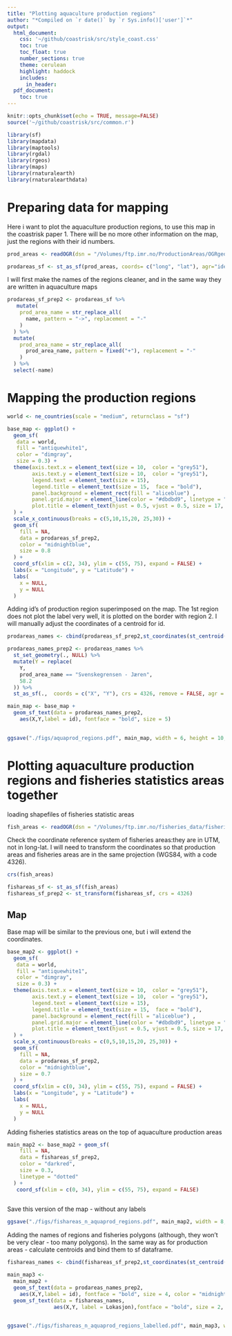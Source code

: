 ```yaml
---
title: "Plotting aquaculture production regions"
author: "*Compiled on `r date()` by `r Sys.info()['user']`*"
output:
  html_document:
    css: '~/github/coastrisk/src/style_coast.css'
    toc: true
    toc_float: true
    number_sections: true
    theme: cerulean
    highlight: haddock
    includes: 
      in_header: 
  pdf_document:
    toc: true
---
```



```r
knitr::opts_chunk$set(echo = TRUE, message=FALSE)
source('~/github/coastrisk/src/common.r')
```

```r
library(sf)
library(mapdata)
library(maptools)
library(rgdal)
library(rgeos)
library(maps)
library(rnaturalearth)
library(rnaturalearthdata)
```

# Preparing data for mapping
Here i want to plot the aquaculture production regions, to use this map in the coastrisk paper 1. There will be no more other information on the map, just the regions with their id numbers.

```r
prod_areas <- readOGR(dsn = "/Volumes/ftp.imr.no/ProductionAreas/OGRgeoJSON_prodomr")
```

```r
prodareas_sf <- st_as_sf(prod_areas, coords= c("long", "lat"), agr="identity")
```

I will first make the names of the regions cleaner, and in the same way they are written in aquaculture maps

```r
prodareas_sf_prep2 <- prodareas_sf %>% 
   mutate(
    prod_area_name = str_replace_all(
      name, pattern = "->", replacement = "-"
    )
  ) %>% 
  mutate(
    prod_area_name = str_replace_all(
      prod_area_name, pattern = fixed("+"), replacement = "-"
    )
  ) %>% 
  select(-name)
```


# Mapping the production regions
```r
world <- ne_countries(scale = "medium", returnclass = "sf")
```

```r
base_map <- ggplot() +
  geom_sf(
   data = world, 
   fill = "antiquewhite1", 
   color = "dimgray", 
   size = 0.3) +
  theme(axis.text.x = element_text(size = 10,  color = "grey51"),
        axis.text.y = element_text(size = 10,  color = "grey51"),
        legend.text = element_text(size = 15),
        legend.title = element_text(size = 15,  face = "bold"),
        panel.background = element_rect(fill = "aliceblue") ,
        panel.grid.major = element_line(color = "#dbdbd9", linetype = "dashed", size = 0.2),
        plot.title = element_text(hjust = 0.5, vjust = 0.5, size = 17, face = "bold")
  ) +
  scale_x_continuous(breaks = c(5,10,15,20, 25,30)) +
  geom_sf(
    fill = NA,
    data = prodareas_sf_prep2,
    color = "midnightblue",
    size = 0.8
  ) +
  coord_sf(xlim = c(2, 34), ylim = c(55, 75), expand = FALSE) +
  labs(x = "Longitude", y = "Latitude") +
  labs(
    x = NULL,
    y = NULL
  ) 

```

Adding id's of production region superimposed on the map. The 1st region does not plot the label very well, it is plotted on the border with region 2.
I will manually adjust the coordinates of a centroid for id.
```r
prodareas_names <- cbind(prodareas_sf_prep2,st_coordinates(st_centroid(prodareas_sf_prep2)))

prodareas_names_prep2 <- prodareas_names %>% 
  st_set_geometry(., NULL) %>% 
  mutate(Y = replace(
    Y,
    prod_area_name == "Svenskegrensen - Jæren",
    58.2
  )) %>% 
  st_as_sf(.,  coords = c("X", "Y"), crs = 4326, remove = FALSE, agr = "identity")

```


```r
main_map <- base_map +
  geom_sf_text(data = prodareas_names_prep2,
    aes(X,Y,label = id), fontface = "bold", size = 5)
              
```

```r
ggsave("./figs/aquaprod_regions.pdf", main_map, width = 6, height = 10, dpi = 300)
```

# Plotting aquaculture production regions and fisheries statistics areas together
loading shapefiles of fisheries statistic areas
```r
fish_areas <- readOGR(dsn = "/Volumes/ftp.imr.no/fisheries_data/fisheries_statistic_areas")
```
Check the coordinate reference system of fisheries areas:they are in UTM, not in long-lat. I will need to transform the coordinates so that production areas and fisheries areas are in the same projection (WGS84, with a code 4326).
```r
crs(fish_areas)
```

```r
fishareas_sf <- st_as_sf(fish_areas)
fishareas_sf_prep2 <- st_transform(fishareas_sf, crs = 4326)
```

## Map
Base map will be similar to the previous one, but i  will extend the coordinates.

```r
base_map2 <- ggplot() +
  geom_sf(
   data = world, 
   fill = "antiquewhite1", 
   color = "dimgray", 
   size = 0.3) +
  theme(axis.text.x = element_text(size = 10,  color = "grey51"),
        axis.text.y = element_text(size = 10,  color = "grey51"),
        legend.text = element_text(size = 15),
        legend.title = element_text(size = 15,  face = "bold"),
        panel.background = element_rect(fill = "aliceblue") ,
        panel.grid.major = element_line(color = "#dbdbd9", linetype = "dashed", size = 0.2),
        plot.title = element_text(hjust = 0.5, vjust = 0.5, size = 17, face = "bold")
  ) +
  scale_x_continuous(breaks = c(0,5,10,15,20, 25,30)) +
  geom_sf(
    fill = NA,
    data = prodareas_sf_prep2,
    color = "midnightblue",
    size = 0.7
  ) +
  coord_sf(xlim = c(0, 34), ylim = c(55, 75), expand = FALSE) +
  labs(x = "Longitude", y = "Latitude") +
  labs(
    x = NULL,
    y = NULL
  ) 

```

Adding fisheries statistics areas on the top of aquaculture production areas
```r
main_map2 <- base_map2 + geom_sf(
    fill = NA,
    data = fishareas_sf_prep2,
    color = "darkred",
    size = 0.3,
    linetype = "dotted"
  ) +
   coord_sf(xlim = c(0, 34), ylim = c(55, 75), expand = FALSE)
  
```

Save this version of the map - without any labels
```r
ggsave("./figs/fishareas_n_aquaprod_regions.pdf", main_map2, width = 8, height = 9, dpi = 300)
```


Adding the names of regions and fisheries polygons (although, they won't be very clear - too many polygons). In the same way as for production areas - calculate centroids and bind them to sf dataframe.
```r
fishareas_names <- cbind(fishareas_sf_prep2,st_coordinates(st_centroid(fishareas_sf_prep2)))
```
```r
main_map3 <-
  main_map2 +
  geom_sf_text(data = prodareas_names_prep2,
    aes(X,Y,label = id), fontface = "bold", size = 4, color = "midnightblue") +
  geom_sf_text(data = fishareas_names,
               aes(X,Y, label = Lokasjon),fontface = "bold", size = 2, color = "darkred" )
  
```

```r
ggsave("./figs/fishareas_n_aquaprod_regions_labelled.pdf", main_map3, width = 8, height = 9, dpi = 300)
```